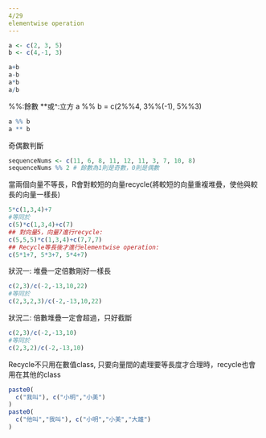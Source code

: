---
4/29
elementwise operation
---
```{r setup, include=FALSE}
a <- c(2, 3, 5)
b <- c(4,-1, 3)
```
```{r}
a+b
a-b
a*b
a/b
```
%%:餘數 **或^:立方
a %% b = c(2%%4, 3%%(-1), 5%%3)
```{r pressure, echo=FALSE}
a %% b
a ** b
```
奇偶數判斷
```{r}
sequenceNums <- c(11, 6, 8, 11, 12, 11, 3, 7, 10, 8)
sequenceNums %% 2 # 餘數為1則是奇數，0則是偶數
```
當兩個向量不等長，R會對較短的向量recycle(將較短的向量重複堆疊，使他與較長的向量一樣長)
```{r}
5*c(1,3,4)+7
#等同於
c(5)*c(1,3,4)+c(7)
## 對向量5，向量7進行recycle:
c(5,5,5)*c(1,3,4)+c(7,7,7)
## Recycle等長後才進行elementwise operation:
c(5*1+7, 5*3+7, 5*4+7)
```
狀況一: 堆疊一定倍數剛好一樣長
```{r}
c(2,3)/c(-2,-13,10,22)
#等同於
c(2,3,2,3)/c(-2,-13,10,22)
```
狀況二: 倍數堆疊一定會超過，只好截斷
```{r}
c(2,3)/c(-2,-13,10)
#等同於
c(2,3,2)/c(-2,-13,10)
```
Recycle不只用在數值class, 只要向量間的處理要等長度才合理時，recycle也會用在其他的class
```{r}
paste0(
  c("我叫"), c("小明","小美")
)
paste0(
  c("他叫","我叫"), c("小明","小美","大雄")
)
```

